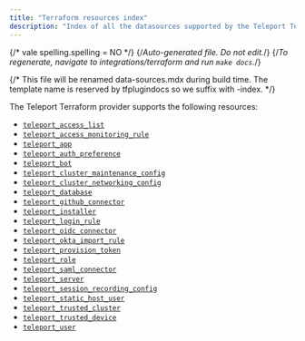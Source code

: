```yaml
---
title: "Terraform resources index"
description: "Index of all the datasources supported by the Teleport Terraform Provider"
---
```


{/* vale spelling.spelling = NO */}
{/*Auto-generated file. Do not edit.*/}
{/*To regenerate, navigate to integrations/terraform and run `make docs`.*/}

{/*
    This file will be renamed data-sources.mdx during build time.
    The template name is reserved by tfplugindocs so we suffix with -index.
*/}

The Teleport Terraform provider supports the following resources:

  - [`teleport_access_list`](./resources/access_list.mdx)
  - [`teleport_access_monitoring_rule`](./resources/access_monitoring_rule.mdx)
  - [`teleport_app`](./resources/app.mdx)
  - [`teleport_auth_preference`](./resources/auth_preference.mdx)
  - [`teleport_bot`](./resources/bot.mdx)
  - [`teleport_cluster_maintenance_config`](./resources/cluster_maintenance_config.mdx)
  - [`teleport_cluster_networking_config`](./resources/cluster_networking_config.mdx)
  - [`teleport_database`](./resources/database.mdx)
  - [`teleport_github_connector`](./resources/github_connector.mdx)
  - [`teleport_installer`](./resources/installer.mdx)
  - [`teleport_login_rule`](./resources/login_rule.mdx)
  - [`teleport_oidc_connector`](./resources/oidc_connector.mdx)
  - [`teleport_okta_import_rule`](./resources/okta_import_rule.mdx)
  - [`teleport_provision_token`](./resources/provision_token.mdx)
  - [`teleport_role`](./resources/role.mdx)
  - [`teleport_saml_connector`](./resources/saml_connector.mdx)
  - [`teleport_server`](./resources/server.mdx)
  - [`teleport_session_recording_config`](./resources/session_recording_config.mdx)
  - [`teleport_static_host_user`](./resources/static_host_user.mdx)
  - [`teleport_trusted_cluster`](./resources/trusted_cluster.mdx)
  - [`teleport_trusted_device`](./resources/trusted_device.mdx)
  - [`teleport_user`](./resources/user.mdx)
